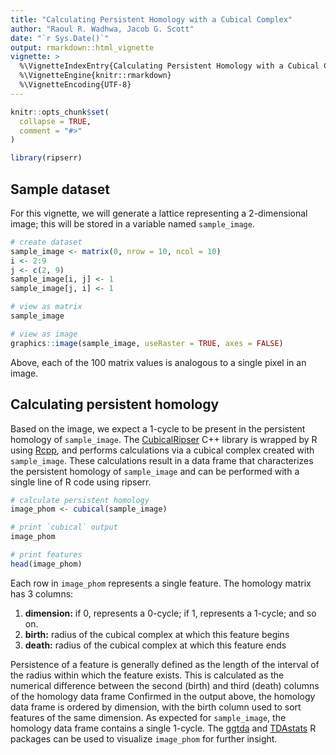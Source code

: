 ```yaml
---
title: "Calculating Persistent Homology with a Cubical Complex"
author: "Raoul R. Wadhwa, Jacob G. Scott"
date: "`r Sys.Date()`"
output: rmarkdown::html_vignette
vignette: >
  %\VignetteIndexEntry{Calculating Persistent Homology with a Cubical Complex}
  %\VignetteEngine{knitr::rmarkdown}
  %\VignetteEncoding{UTF-8}
---
```


```r
knitr::opts_chunk$set(
  collapse = TRUE,
  comment = "#>"
)
```

```r
library(ripserr)
```

## Sample dataset

For this vignette, we will generate a lattice representing a 2-dimensional image; this will be stored in a variable named `sample_image`.

```r
# create dataset
sample_image <- matrix(0, nrow = 10, ncol = 10)
i <- 2:9
j <- c(2, 9)
sample_image[i, j] <- 1
sample_image[j, i] <- 1

# view as matrix
sample_image

# view as image
graphics::image(sample_image, useRaster = TRUE, axes = FALSE)
```

Above, each of the 100 matrix values is analogous to a single pixel in an image.

## Calculating persistent homology

Based on the image, we expect a 1-cycle to be present in the persistent homology of `sample_image`.
The [CubicalRipser](https://arxiv.org/abs/2005.12692) C++ library is wrapped by R using [Rcpp](https://CRAN.R-project.org/package=Rcpp), and performs calculations via a cubical complex created with `sample_image`.
These calculations result in a data frame that characterizes the persistent homology of `sample_image` and can be performed with a single line of R code using ripserr.

```r
# calculate persistent homology
image_phom <- cubical(sample_image)

# print `cubical` output
image_phom

# print features
head(image_phom)
```

Each row in `image_phom` represents a single feature.
The homology matrix has 3 columns:

1. **dimension:** if 0, represents a 0-cycle; if 1, represents a 1-cycle; and so on.
1. **birth:** radius of the cubical complex at which this feature begins
1. **death:** radius of the cubical complex at which this feature ends

Persistence of a feature is generally defined as the length of the interval of the radius within which the feature exists.
This is calculated as the numerical difference between the second (birth) and third (death) columns of the homology data frame
Confirmed in the output above, the homology data frame is ordered by dimension, with the birth column used to sort features of the same dimension.
As expected for `sample_image`, the homology data frame contains a single 1-cycle.
The [ggtda](https://github.com/tdaverse/ggtda) and [TDAstats](https://CRAN.R-project.org/package=TDAstats) R packages can be used to visualize `image_phom` for further insight.
